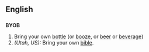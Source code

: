 ==English==

==={{initialism}}===
'''BYOB'''
# Bring your own [[bottle]] (or [[booze]], or [[beer]] or [[beverage]])
# ''(Utah, US):'' Bring your own [[bible]].